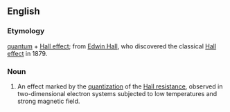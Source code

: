 ==English==

===Etymology===

[[quantum]] + [[Hall effect]]; from [[w:Edwin Hall|Edwin Hall]], who discovered the classical [[w:Hall effect|Hall effect]] in 1879.

===Noun===
{{en-noun|head=[[quantum]] [[Hall]] [[effect]]}}

# {{physics}} An effect marked by the [[quantization]] of the [[Hall resistance]], observed in two-dimensional electron systems subjected to low temperatures and strong magnetic field.